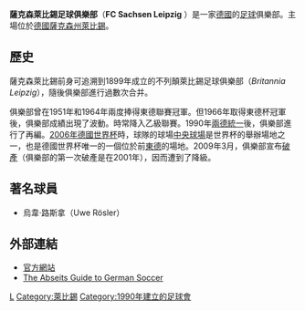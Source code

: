 {{Football club infobox|
  clubname = 沙森萊比錫<br />''Sachsen Leipzig'' |
  image =  [[File:FC_Sachsen_Leipzig.png|120px]]|
  fullname = Fussball-Club <br />Sachsen Leipzig 1990 e.V.|
  nickname = |
  founded = 1990年8月1日|
  ground =[[中央球場|中央球場]]|
  city = [[萊比錫|萊比錫]] |
  capacity = 44,193|
  chairman = Winfried Lonzen |
  manager = Dirk Heyne|
  trainer = |
  league = NOFV-南部高級聯賽 |
  season   = 2008-09|
  position = [[德國足球地區聯賽|地區聯賽北部賽區]]，第 17 位<br />〈降班〉|
pattern_la1=|pattern_b1=|pattern_ra1=|	
leftarm1=FFFFFF|body1=009000|rightarm1=FFFFFF|shorts1=009000|socks1=009000|
pattern_la2=|pattern_b2=|pattern_ra2=|
leftarm2=FFFFFF|body2=FFFFFF|rightarm2=FFFFFF|shorts2=FFFFFF|socks2=FFFFFF|
}}
'''薩克森萊比錫足球俱樂部'''（'''FC Sachsen Leipzig''' ）是一家[[德國|德國]]的[[足球|足球]]俱樂部。主場位於[[德國|德國]][[薩克森州|薩克森州]][[萊比錫|萊比錫]]。

== 歷史 ==
薩克森萊比錫前身可追溯到1899年成立的不列顛萊比錫足球俱樂部（''Britannia Leipzig''），隨後俱樂部進行過數次合并。

俱樂部曾在1951年和1964年兩度捧得東德聯賽冠軍。但1966年取得東德杯冠軍後，俱樂部成績出現了波動。時常降入乙級聯賽。1990年[[兩德統一|兩德統一]]後，俱樂部進行了再編。[[2006年世界盃足球賽|2006年德國世界杯]]時，球隊的球場[[中央球場|中央球場]]是世界杯的舉辦場地之一，也是德國世界杯唯一的一個位於前[[東德|東德]]的場地。2009年3月，俱樂部宣布[[破產|破產]]（俱樂部的第一次破產是在2001年），因而遭到了降級。

== 著名球員 ==
* 烏韋·路斯拿（Uwe Rösler）

== 外部連結 ==
* [http://www.fc-sachsen.de/ 官方網站] {{Wayback|url=http://www.fc-sachsen.de/ |date=20120126162725 }}
* [http://www.abseits-soccer.com/clubs/saleipzig.html The Abseits Guide to German Soccer] {{Wayback|url=http://www.abseits-soccer.com/clubs/saleipzig.html |date=20100419065051 }}

[[Category:德國足球俱樂部|L]]
[[Category:萊比錫|Category:萊比錫]]
[[Category:1990年建立的足球會|Category:1990年建立的足球會]]